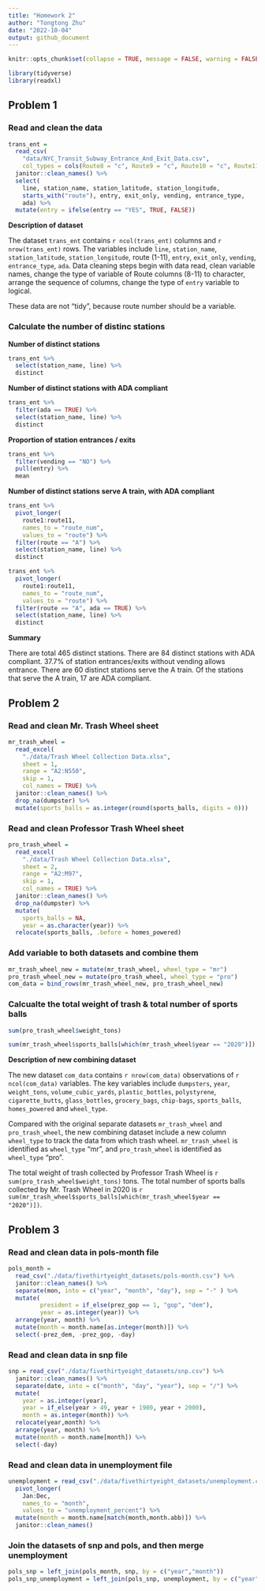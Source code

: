 ```yaml
---
title: "Homework 2"
author: "Tongtong Zhu"
date: "2022-10-04"
output: github_document
---
```


```r
knitr::opts_chunk$set(collapse = TRUE, message = FALSE, warning = FALSE)
```

```r
library(tidyverse)
library(readxl)
```

## Problem 1

### Read and clean the data 

```r
trans_ent = 
  read_csv(
    "data/NYC_Transit_Subway_Entrance_And_Exit_Data.csv",
    col_types = cols(Route8 = "c", Route9 = "c", Route10 = "c", Route11 = "c")) %>% 
  janitor::clean_names() %>% 
  select(
    line, station_name, station_latitude, station_longitude, 
    starts_with("route"), entry, exit_only, vending, entrance_type, 
    ada) %>% 
  mutate(entry = ifelse(entry == "YES", TRUE, FALSE))
```

**Description of dataset**

The dataset `trans_ent` contains `r ncol(trans_ent)` columns and `r nrow(trans_ent)` rows. The variables include `line`, `station_name`, `station_latitude`, `station_longitude`, route (1-11), `entry`, `exit_only`, `vending`, `entrance_type`, `ada`. Data cleaning steps begin with data read, clean variable names, change the type of variable of Route columns (8-11) to character, arrange the sequence of columns, change the type of `entry` variable to logical. 

These data are not "tidy", because route number should be a variable. 

### Calculate the number of distinc stations

**Number of distinct stations**

```r
trans_ent %>% 
  select(station_name, line) %>% 
  distinct
```

**Number of distinct stations with ADA compliant**

```r
trans_ent %>% 
  filter(ada == TRUE) %>% 
  select(station_name, line) %>% 
  distinct
```

**Proportion of station entrances / exits**

```r
trans_ent %>% 
  filter(vending == "NO") %>% 
  pull(entry) %>% 
  mean
```

**Number of distinct stations serve A train, with ADA compliant**

```r
trans_ent %>% 
  pivot_longer(
    route1:route11,
    names_to = "route_num",
    values_to = "route") %>% 
  filter(route == "A") %>% 
  select(station_name, line) %>% 
  distinct

trans_ent %>% 
  pivot_longer(
    route1:route11,
    names_to = "route_num",
    values_to = "route") %>% 
  filter(route == "A", ada == TRUE) %>% 
  select(station_name, line) %>% 
  distinct
```

**Summary**

There are total 465 distinct stations. 
There are 84 distinct stations with ADA compliant.
37.7% of station entrances/exits without vending allows entrance.
There are 60 distinct stations serve the A train. Of the stations that serve the A train, 17 are ADA compliant.


## Problem 2

### Read and clean Mr. Trash Wheel sheet

```r
mr_trash_wheel = 
  read_excel(
    "./data/Trash Wheel Collection Data.xlsx",
    sheet = 1,
    range = "A2:N550",
    skip = 1, 
    col_names = TRUE) %>% 
  janitor::clean_names() %>% 
  drop_na(dumpster) %>% 
  mutate(sports_balls = as.integer(round(sports_balls, digits = 0)))
```

### Read and clean Professor Trash Wheel sheet

```r
pro_trash_wheel = 
  read_excel(
    "./data/Trash Wheel Collection Data.xlsx",
    sheet = 2,
    range = "A2:M97",
    skip = 1, 
    col_names = TRUE) %>% 
  janitor::clean_names() %>% 
  drop_na(dumpster) %>% 
  mutate(
    sports_balls = NA,
    year = as.character(year)) %>% 
  relocate(sports_balls, .before = homes_powered)
```

### Add variable to both datasets and combine them

```r
mr_trash_wheel_new = mutate(mr_trash_wheel, wheel_type = "mr")
pro_trash_wheel_new = mutate(pro_trash_wheel, wheel_type = "pro")
com_data = bind_rows(mr_trash_wheel_new, pro_trash_wheel_new)

```

### Calcualte the total weight of trash & total number of sports balls

```r
sum(pro_trash_wheel$weight_tons)
```


```r
sum(mr_trash_wheel$sports_balls[which(mr_trash_wheel$year == "2020")])
```


**Description of new combining dataset**

The new dataset `com_data` contains `r nrow(com_data)` observations of `r ncol(com_data)` variables. The key variables include `dumpsters`, `year`, `weight_tons`, `volume_cubic_yards`, `plastic_bottles`, `polystyrene`, `cigarette_butts`, `glass_bottles`, `grocery_bags`, `chip-bags`, `sports_balls`, `homes_powered` and `wheel_type`. 

Compared with the original separate datasets `mr_trash_wheel` and `pro_trash_wheel`, the new combining dataset include a new column `wheel_type` to track the data from which trash wheel. `mr_trash_wheel` is identified as `wheel_type` "mr", and `pro_trash_wheel` is identified as `wheel_type` "pro". 

The total weight of trash collected by Professor Trash Wheel is `r sum(pro_trash_wheel$weight_tons)` tons. The total number of sports balls collected by Mr. Trash Wheel in 2020 is `r sum(mr_trash_wheel$sports_balls[which(mr_trash_wheel$year == "2020")])`.



## Problem 3

### Read and clean data in pols-month file

```r
pols_month = 
  read_csv("./data/fivethirtyeight_datasets/pols-month.csv") %>% 
  janitor::clean_names() %>%
  separate(mon, into = c("year", "month", "day"), sep = "-" ) %>% 
  mutate(
         president = if_else(prez_gop == 1, "gop", "dem"),
         year = as.integer(year)) %>% 
  arrange(year, month) %>% 
  mutate(month = month.name[as.integer(month)]) %>% 
  select(-prez_dem, -prez_gop, -day)

```

### Read and clean data in snp file

```r
snp = read_csv("./data/fivethirtyeight_datasets/snp.csv") %>% 
  janitor::clean_names() %>% 
  separate(date, into = c("month", "day", "year"), sep = "/") %>% 
  mutate(
    year = as.integer(year),
    year = if_else(year > 49, year + 1900, year + 2000),
    month = as.integer(month)) %>% 
  relocate(year,month) %>% 
  arrange(year, month) %>% 
  mutate(month = month.name[month]) %>% 
  select(-day) 

```

### Read and clean data in unemployment file

```r
unemployment = read_csv("./data/fivethirtyeight_datasets/unemployment.csv") %>% 
  pivot_longer(
    Jan:Dec,
    names_to = "month",
    values_to = "unemployment_percent") %>% 
  mutate(month = month.name[match(month,month.abb)]) %>% 
  janitor::clean_names()

```

### Join the datasets of snp and pols, and then merge unemployment

```r
pols_snp = left_join(pols_month, snp, by = c("year","month"))
pols_snp_unemployment = left_join(pols_snp, unemployment, by = c("year","month"))
```

















